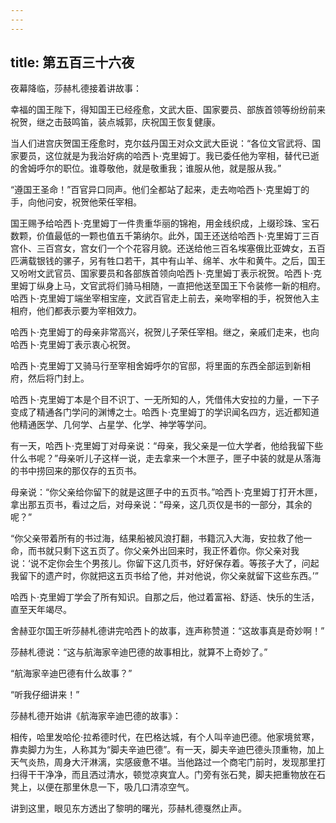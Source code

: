 ```yaml
---
---
---
```

title: 第五百三十六夜
---






夜幕降临，莎赫札德接着讲故事：





幸福的国王陛下，得知国王已经痊愈，文武大臣、国家要员、部族首领等纷纷前来祝贺，继之击鼓鸣笛，装点城郭，庆祝国王恢复健康。

当人们进宫庆贺国王痊愈时，克尔兹丹国王对众文武大臣说：“各位文官武将、国家要员，这位就是为我治好病的哈西卜·克里姆丁。我已委任他为宰相，替代已逝的舍姆呼尔的职位。谁尊敬他，就是敬重我；谁服从他，就是服从我。”

“遵国王圣命！”百官异口同声。他们全都站了起来，走去吻哈西卜·克里姆丁的手，向他问安，祝贺他荣任宰相。

国王赐予给哈西卜·克里姆丁一件贵重华丽的锦袍，用金线织成，上缀珍珠、宝石数颗，价值最低的一颗也值五千第纳尔。此外，国王还送给哈西卜·克里姆丁三百宫仆、三百宫女，宫女们一个个花容月貌。还送给他三百名埃塞俄比亚婢女，五百匹满载银钱的骡子，另有牲口若干，其中有山羊、绵羊、水牛和黄牛。之后，国王又吩咐文武官员、国家要员和各部族首领向哈西卜·克里姆丁表示祝贺。哈西卜·克里姆丁纵身上马，文官武将们骑马相随，一直把他送至国王下令装修一新的相府。哈西卜·克里姆丁端坐宰相宝座，文武百官走上前去，亲吻宰相的手，祝贺他入主相府，他们都表示要为宰相效力。

哈西卜·克里姆丁的母亲非常高兴，祝贺儿子荣任宰相。继之，亲戚们走来，也向哈西卜·克里姆丁表示衷心祝贺。

哈西卜·克里姆丁又骑马行至宰相舍姆呼尔的官邸，将里面的东西全部运到新相府，然后将门封上。

哈西卜·克里姆丁本是个目不识丁、一无所知的人，凭借伟大安拉的力量，一下子变成了精通各门学问的渊博之士。哈西卜·克里姆丁的学识闻名四方，远近都知道他精通医学、几何学、占星学、化学、神学等学问。

有一天，哈西卜·克里姆丁对母亲说：“母亲，我父亲是一位大学者，他给我留下些什么书呢？”母亲听儿子这样一说，走去拿来一个木匣子，匣子中装的就是从落海的书中捞回来的那仅存的五页书。

母亲说：“你父亲给你留下的就是这匣子中的五页书。”哈西卜·克里姆丁打开木匣，拿出那五页书，看过之后，对母亲说：“母亲，这几页仅是书的一部分，其余的呢？”

“你父亲带着所有的书过海，结果船被风浪打翻，书籍沉入大海，安拉救了他一命，而书就只剩下这五页了。你父亲外出回来时，我正怀着你。你父亲对我说：‘说不定你会生个男孩儿。你留下这几页书，好好保存着。等孩子大了，问起我留下的遗产时，你就把这五页书给了他，并对他说，你父亲就留下这些东西。’”

哈西卜·克里姆丁学会了所有知识。自那之后，他过着富裕、舒适、快乐的生活，直至天年竭尽。





舍赫亚尔国王听莎赫札德讲完哈西卜的故事，连声称赞道：“这故事真是奇妙啊！”

莎赫札德说：“这与航海家辛迪巴德的故事相比，就算不上奇妙了。”

“航海家辛迪巴德有什么故事？”

“听我仔细讲来！”





莎赫札德开始讲《航海家辛迪巴德的故事》：

相传，哈里发哈伦·拉希德时代，在巴格达城，有个人叫辛迪巴德。他家境贫寒，靠卖脚力为生，人称其为“脚夫辛迪巴德”。有一天，脚夫辛迪巴德头顶重物，加上天气炎热，周身大汗淋漓，实感疲惫不堪。当他路过一个商宅门前时，发现那里打扫得干干净净，而且洒过清水，顿觉凉爽宜人。门旁有张石凳，脚夫把重物放在石凳上，以便在那里休息一下，吸几口清凉空气。





讲到这里，眼见东方透出了黎明的曙光，莎赫札德戛然止声。